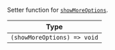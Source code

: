 Setter function for [`showMoreOptions`](../../../contexts/message-input-context.mdx#showmoreoptions).

| Type                        |
| --------------------------- |
| `(showMoreOptions) => void` |
